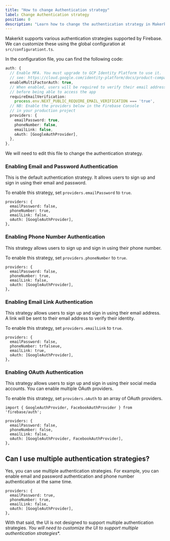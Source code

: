 ```yaml
---
title: "How to change Authentication strategy"
label: Change Authentication strategy
position: 0
description: "Learn how to change the authentication strategy in Makerkit. Choose between email and password, phone number, email link, and OAuth."
---
```


Makerkit supports various authentication strategies supported by Firebase. We can customize these using the global configuration at `src/configurationt.ts`.

In the configuration file, you can find the following code:

```ts
auth: {
  // Enable MFA. You must upgrade to GCP Identity Platform to use it.
  // see: https://cloud.google.com/identity-platform/docs/product-comparison
  enableMultiFactorAuth: true,
  // When enabled, users will be required to verify their email address
  // before being able to access the app
  requireEmailVerification:
    process.env.NEXT_PUBLIC_REQUIRE_EMAIL_VERIFICATION === 'true',
  // NB: Enable the providers below in the Firebase Console
  // in your production project
  providers: {
    emailPassword: true,
    phoneNumber: false,
    emailLink: false,
    oAuth: [GoogleAuthProvider],
  },
},
```

We will need to edit this file to change the authentication strategy.

### Enabling Email and Password Authentication

This is the default authentication strategy. It allows users to sign up and sign in using their email and password.

To enable this strategy, set `providers.emailPassword` to `true`.

```tsx
providers: {
  emailPassword: false,
  phoneNumber: true,
  emailLink: false,
  oAuth: [GoogleAuthProvider],
},
```

### Enabling Phone Number Authentication

This strategy allows users to sign up and sign in using their phone number.

To enable this strategy, set `providers.phoneNumber` to `true`.

```tsx
providers: {
  emailPassword: false,
  phoneNumber: true,
  emailLink: false,
  oAuth: [GoogleAuthProvider],
},
```

### Enabling Email Link Authentication

This strategy allows users to sign up and sign in using their email address. A link will be sent to their email address to verify their identity.

To enable this strategy, set `providers.emailLink` to `true`.

```tsx
providers: {
  emailPassword: false,
  phoneNumber: trfalseue,
  emailLink: true,
  oAuth: [GoogleAuthProvider],
},
```

### Enabling OAuth Authentication

This strategy allows users to sign up and sign in using their social media accounts. You can enable multiple OAuth providers.

To enable this strategy, set `providers.oAuth` to an array of OAuth providers.

```tsx
import { GoogleAuthProvider, FacebookAuthProvider } from 'firebase/auth';

providers: {
  emailPassword: false,
  phoneNumber: false,
  emailLink: false,
  oAuth: [GoogleAuthProvider, FacebookAuthProvider],
},
```

## Can I use multiple authentication strategies?

Yes, you can use multiple authentication strategies. For example, you can enable email and password authentication and phone number authentication at the same time.

```tsx
providers: {
  emailPassword: true,
  phoneNumber: true,
  emailLink: false,
  oAuth: [GoogleAuthProvider],
},
```

With that said, the UI is not designed to support multiple authentication strategies. *You will need to customize the UI to support multiple authentication strategies**.

